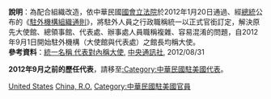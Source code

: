 '''說明'''：為配合組織改造，依中華民國[[國會|國會]][[立法院|立法院]]於2012年1月20日通過、經[[中華民國總統|總統]]公布的《[[:s:駐外機構組織通則|駐外機構組織通則]]》，將駐外人員之行政職稱統一以正式官銜訂定，解決原先大使館、總領事館、代表處、辦事處人員職稱複雜、容易混淆的問題，自2012年9月1日開始駐外機構（大使館與代表處）之館長均稱大使。<br>

'''參考資料'''：[http://www.cna.com.tw/News/aIPL/201208310341-1.aspx 統一名稱 代表對內稱大使], [[中央通訊社|中央通訊社]], 2012/08/31

'''2012年9月之前的歷任代表'''，請移至[[:Category:中華民國駐美國代表|:Category:中華民國駐美國代表]]。

[[Category:中華民國駐美洲大使|United States]]
[[Category:駐美國大使|China, R.O.]]
[[Category:中華民國駐美國官員|Category:中華民國駐美國官員]]